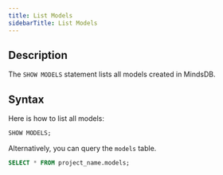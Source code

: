 ```yaml
---
title: List Models
sidebarTitle: List Models
---
```


## Description

The `SHOW MODELS` statement lists all models created in MindsDB.

## Syntax

Here is how to list all models:

```sql
SHOW MODELS;
```

Alternatively, you can query the `models` table.

```sql
SELECT * FROM project_name.models;
```
